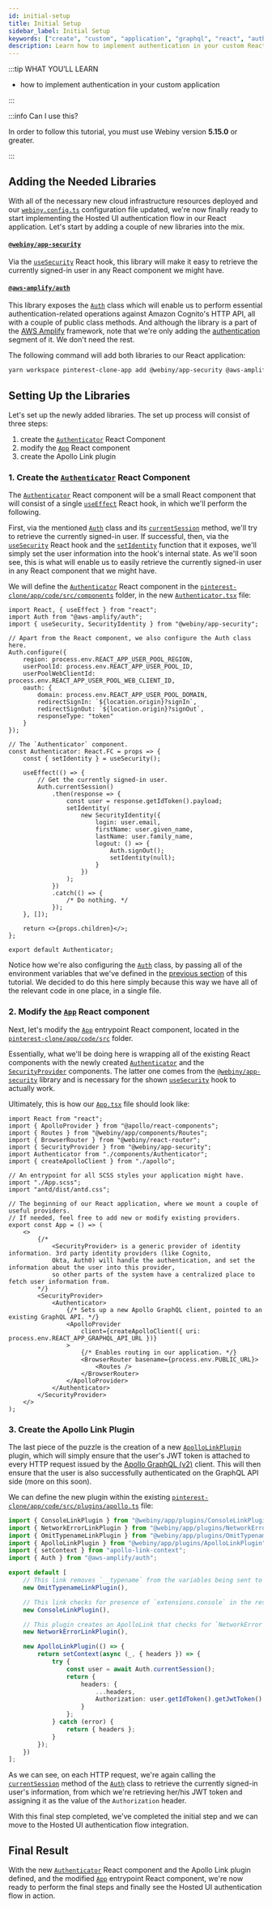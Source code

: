 ```yaml
---
id: initial-setup
title: Initial Setup
sidebar_label: Initial Setup
keywords: ["create", "custom", "application", "graphql", "react", "authentication"]
description: Learn how to implement authentication in your custom React application.
---
```



:::tip WHAT YOU’LL LEARN

- how to implement authentication in your custom application

:::

:::info Can I use this?

In order to follow this tutorial, you must use Webiny version **5.15.0** or greater.

:::

## Adding the Needed Libraries

With all of the necessary new cloud infrastructure resources deployed and our [`webiny.config.ts`](#) configuration file updated, we're now finally ready to start implementing the Hosted UI authentication flow in our React application. Let's start by adding a couple of new libraries into the mix.

#### [`@webiny/app-security`](https://www.npmjs.com/package/@webiny/app-security)

Via the [`useSecurity`](#) React hook, this library will make it easy to retrieve the currently signed-in user in any React component we might have.

#### [`@aws-amplify/auth`](https://www.npmjs.com/package/@aws-amplify/auth)

This library exposes the [`Auth`](https://github.com/aws-amplify/amplify-js/blob/main/packages/auth/src/Auth.ts#L100) class which will enable us to perform essential authentication-related operations against Amazon Cognito's HTTP API, all with a couple of public class methods. And although the library is a part of the [AWS Amplify](https://docs.amplify.aws/) framework, note that we're only adding the [authentication](https://docs.amplify.aws/lib/auth/getting-started/) segment of it. We don't need the rest.

The following command will add both libraries to our React application:

```bash
yarn workspace pinterest-clone-app add @webiny/app-security @aws-amplify/auth
```

## Setting Up the Libraries

Let's set up the newly added libraries. The set up process will consist of three steps:

1. create the [`Authenticator`](#) React Component
2. modify the [`App`](#) React component
3. create the Apollo Link plugin

### 1. Create the [`Authenticator`](#) React Component

The [`Authenticator`](#) React component will be a small React component that will consist of a single [`useEffect`](https://reactjs.org/docs/hooks-effect.html) React hook, in which we'll perform the following.

First, via the mentioned [`Auth`](https://github.com/aws-amplify/amplify-js/blob/main/packages/auth/src/Auth.ts#L100) class and its [`currentSession`](https://github.com/aws-amplify/amplify-js/blob/main/packages/auth/src/Auth.ts#L1420) method, we'll try to retrieve the currently signed-in user. If successful, then, via the [`useSecurity`](#) React hook and the [`setIdentity`](#) function that it exposes, we'll simply set the user information into the hook's internal state. As we'll soon see, this is what will enable us to easily retrieve the currently signed-in user in any React component that we might have.

We will define the [`Authenticator`](#) React component in the [`pinterest-clone/app/code/src/components`](#) folder, in the new [`Authenticator.tsx`](#) file:

```tsx title="pinterest-clone/app/code/src/components/Authenticator.tsx"
import React, { useEffect } from "react";
import Auth from "@aws-amplify/auth";
import { useSecurity, SecurityIdentity } from "@webiny/app-security";

// Apart from the React component, we also configure the Auth class here.
Auth.configure({
    region: process.env.REACT_APP_USER_POOL_REGION,
    userPoolId: process.env.REACT_APP_USER_POOL_ID,
    userPoolWebClientId: process.env.REACT_APP_USER_POOL_WEB_CLIENT_ID,
    oauth: {
        domain: process.env.REACT_APP_USER_POOL_DOMAIN,
        redirectSignIn: `${location.origin}?signIn`,
        redirectSignOut: `${location.origin}?signOut`,
        responseType: "token"
    }
});

// The `Authenticator` component.
const Authenticator: React.FC = props => {
    const { setIdentity } = useSecurity();

    useEffect(() => {
        // Get the currently signed-in user.
        Auth.currentSession()
            .then(response => {
                const user = response.getIdToken().payload;
                setIdentity(
                    new SecurityIdentity({
                        login: user.email,
                        firstName: user.given_name,
                        lastName: user.family_name,
                        logout: () => {
                            Auth.signOut();
                            setIdentity(null);
                        }
                    })
                );
            })
            .catch(() => {
                /* Do nothing. */
            });
    }, []);

    return <>{props.children}</>;
};

export default Authenticator;
```

Notice how we're also configuring the [`Auth`](https://github.com/aws-amplify/amplify-js/blob/main/packages/auth/src/Auth.ts#L100) class, by passing all of the environment variables that we've defined in the [previous section](/docs/tutorials/create-custom-application/security/adjusting-webiny-config-ts-configuration-file) of this tutorial. We decided to do this here simply because this way we have all of the relevant code in one place, in a single file.

### 2. Modify the [`App`](#) React component

Next, let's modify the [`App`](#) entrypoint React component, located in the [`pinterest-clone/app/code/src`](#) folder.

Essentially, what we'll be doing here is wrapping all of the existing React components with the newly created [`Authenticator`](#) and the [`SecurityProvider`](#) components. The latter one comes from the [`@webiny/app-security`](https://www.npmjs.com/package/@webiny/app-security) library and is necessary for the shown [`useSecurity`](#) hook to actually work.

Ultimately, this is how our [`App.tsx`](#) file should look like:

```tsx title="pinterest-clone/app/code/src/App.tsx" {5,6,22-23,33-34}
import React from "react";
import { ApolloProvider } from "@apollo/react-components";
import { Routes } from "@webiny/app/components/Routes";
import { BrowserRouter } from "@webiny/react-router";
import { SecurityProvider } from "@webiny/app-security";
import Authenticator from "./components/Authenticator";
import { createApolloClient } from "./apollo";

// An entrypoint for all SCSS styles your application might have.
import "./App.scss";
import "antd/dist/antd.css";

// The beginning of our React application, where we mount a couple of useful providers.
// If needed, feel free to add new or modify existing providers.
export const App = () => (
    <>
        {/*
            <SecurityProvider> is a generic provider of identity information. 3rd party identity providers (like Cognito,
            Okta, Auth0) will handle the authentication, and set the information about the user into this provider,
            so other parts of the system have a centralized place to fetch user information from.
        */}
        <SecurityProvider>
            <Authenticator>
                {/* Sets up a new Apollo GraphQL client, pointed to an existing GraphQL API. */}
                <ApolloProvider
                    client={createApolloClient({ uri: process.env.REACT_APP_GRAPHQL_API_URL })}
                >
                    {/* Enables routing in our application. */}
                    <BrowserRouter basename={process.env.PUBLIC_URL}>
                        <Routes />
                    </BrowserRouter>
                </ApolloProvider>
            </Authenticator>
        </SecurityProvider>
    </>
);
```

### 3. Create the Apollo Link Plugin

The last piece of the puzzle is the creation of a new [`ApolloLinkPlugin`](https://github.com/webiny/webiny-js/blob/v5.13.0/packages/app/src/plugins/ApolloLinkPlugin.ts#L8) plugin, which will simply ensure that the user's JWT token is attached to every HTTP request issued by the [Apollo GraphQL (v2)](https://www.apollographql.com/docs/react/v2) client. This will then ensure that the user is also successfully authenticated on the GraphQL API side (more on this soon).

We can define the new plugin within the existing [`pinterest-clone/app/code/src/plugins/apollo.ts`](#) file:

```ts title="pinterest-clone/app/code/src/plugins/apollo.ts" {5,6,18-32}
import { ConsoleLinkPlugin } from "@webiny/app/plugins/ConsoleLinkPlugin";
import { NetworkErrorLinkPlugin } from "@webiny/app/plugins/NetworkErrorLinkPlugin";
import { OmitTypenameLinkPlugin } from "@webiny/app/plugins/OmitTypenameLinkPlugin";
import { ApolloLinkPlugin } from "@webiny/app/plugins/ApolloLinkPlugin";
import { setContext } from "apollo-link-context";
import { Auth } from "@aws-amplify/auth";

export default [
    // This link removes `__typename` from the variables being sent to the API.
    new OmitTypenameLinkPlugin(),

    // This link checks for presence of `extensions.console` in the response and logs all items to browser console.
    new ConsoleLinkPlugin(),

    // This plugin creates an ApolloLink that checks for `NetworkError` and shows an ErrorOverlay in the browser.
    new NetworkErrorLinkPlugin(),

    new ApolloLinkPlugin(() => {
        return setContext(async (_, { headers }) => {
            try {
                const user = await Auth.currentSession();
                return {
                    headers: {
                        ...headers,
                        Authorization: user.getIdToken().getJwtToken()
                    }
                };
            } catch (error) {
                return { headers };
            }
        });
    })
];
```

As we can see, on each HTTP request, we're again calling the [`currentSession`](https://github.com/aws-amplify/amplify-js/blob/main/packages/auth/src/Auth.ts#L1420) method of the [`Auth`](https://github.com/aws-amplify/amplify-js/blob/main/packages/auth/src/Auth.ts#L100) class to retrieve the currently signed-in user's information, from which we're retrieving her/his JWT token and assigning it as the value of the `Authorization` header.

With this final step completed, we've completed the initial step and we can move to the Hosted UI authentication flow integration.

## Final Result

With the new [`Authenticator`](#) React component and the Apollo Link plugin defined, and the modified [`App`](#) entrypoint React component, we're now ready to perform the final steps and finally see the Hosted UI authentication flow in action.
